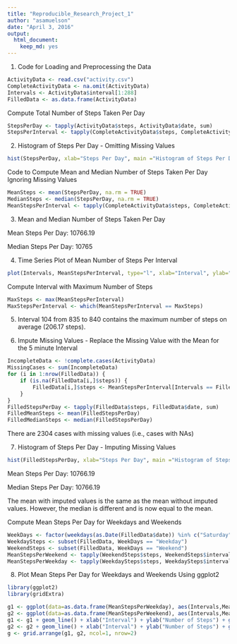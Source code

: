 ```yaml
---
title: "Reproducible_Research_Project_1"
author: "asamuelson"
date: "April 3, 2016"
output: 
  html_document: 
    keep_md: yes
---
```


1. Code for Loading and Preprocessing the Data

```r
ActivityData <- read.csv("activity.csv")
CompleteActivityData <- na.omit(ActivityData)
Intervals <- ActivityData$interval[1:288]
FilledData <- as.data.frame(ActivityData)
```

Compute Total Number of Steps Taken Per Day

```r
StepsPerDay <- tapply(ActivityData$steps, ActivityData$date, sum)
StepsPerInterval <- tapply(CompleteActivityData$steps, CompleteActivityData$interval, sum)
```

2. Histogram of Steps Per Day - Omitting Missing Values

```r
hist(StepsPerDay, xlab="Steps Per Day", main ="Histogram of Steps Per Day")
```

Code to Compute Mean and Median Number of Steps Taken Per Day Ignoring Missing Values

```r
MeanSteps <- mean(StepsPerDay, na.rm = TRUE)
MedianSteps <- median(StepsPerDay, na.rm = TRUE)
MeanStepsPerInterval <- tapply(CompleteActivityData$steps, CompleteActivityData$interval, mean)
```

3. Mean and Median Number of Steps Taken Per Day

Mean Steps Per Day: 10766.19

Median Steps Per Day: 10765

4. Time Series Plot of Mean Number of Steps Per Interval

```r
plot(Intervals, MeanStepsPerInterval, type="l", xlab="Interval", ylab="Number of Steps", main="Time Series of Mean Steps Per Interval")
```

Compute Interval with Maximum Number of Steps

```r
MaxSteps <- max(MeanStepsPerInterval)
MaxStepsPerInterval <- which(MeanStepsPerInterval == MaxSteps)
```

5. Interval 104 from 835 to 840 contains the maximum number of steps on average (206.17 steps).

6. Impute Missing Values - Replace the Missing Value with the Mean for the 5 minute Interval

```r
IncompleteData <- !complete.cases(ActivityData)
MissingCases <- sum(IncompleteData)
for (i in 1:nrow(FilledData)) {
    if (is.na(FilledData[i,]$steps)) {
        FilledData[i,]$steps <- MeanStepsPerInterval[Intervals == FilledData[i,]$interval]
    }
}
FilledStepsPerDay <- tapply(FilledData$steps, FilledData$date, sum)
FilledMeanSteps <- mean(FilledStepsPerDay)
FilledMedianSteps <- median(FilledStepsPerDay)
```

There are 2304 cases with missing values (i.e., cases with NAs)

7. Histogram of Steps Per Day - Imputing Missing Values

```r
hist(FilledStepsPerDay, xlab="Steps Per Day", main ="Histogram of Steps Per Day")
```

Mean Steps Per Day: 10766.19

Median Steps Per Day: 10766.19

The mean with imputed values is the same as the mean without imputed values.
However, the median is different and is now equal to the mean.

Compute Mean Steps Per Day for Weekdays and Weekends

```r
WeekDays <- factor(weekdays(as.Date(FilledData$date)) %in% c("Saturday","Sunday"), levels=c("FALSE","TRUE"), labels = c("Weekday","Weekend"))
WeekdaySteps <- subset(FilledData, WeekDays == "Weekday")
WeekendSteps <- subset(FilledData, WeekDays == "Weekend")
MeanStepsPerWeekend <- tapply(WeekendSteps$steps, WeekendSteps$interval, mean)
MeanStepsPerWeekday <- tapply(WeekdaySteps$steps, WeekdaySteps$interval, mean)
```

8. Plot Mean Steps Per Day for Weekdays and Weekends Using ggplot2

```r
library(ggplot2)
library(gridExtra)
```

```r
g1 <- ggplot(data=as.data.frame(MeanStepsPerWeekday), aes(Intervals,MeanStepsPerWeekday))
g2 <- ggplot(data=as.data.frame(MeanStepsPerWeekend), aes(Intervals,MeanStepsPerWeekend))
g1 <- g1 + geom_line() + xlab("Interval") + ylab("Number of Steps") + ggtitle("Weekdays")
g2 <- g2 + geom_line() + xlab("Interval") + ylab("Number of Steps") + ggtitle("Weekends")
g <- grid.arrange(g1, g2, ncol=1, nrow=2)
```
